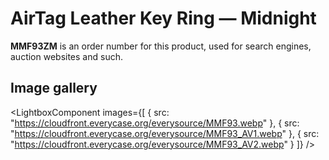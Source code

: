 
# AirTag Leather Key Ring — Midnight

<Callout type='info' emoji='👉🏻'>**MMF93ZM** is an order number for this product, used for search engines, auction websites and such.</Callout>

## Image gallery

<LightboxComponent
    images={[
      {
        src: "https://cloudfront.everycase.org/everysource/MMF93.webp"
      },
      {
        src: "https://cloudfront.everycase.org/everysource/MMF93_AV1.webp"
      },
      {
        src: "https://cloudfront.everycase.org/everysource/MMF93_AV2.webp"
      }
    ]}
  />
